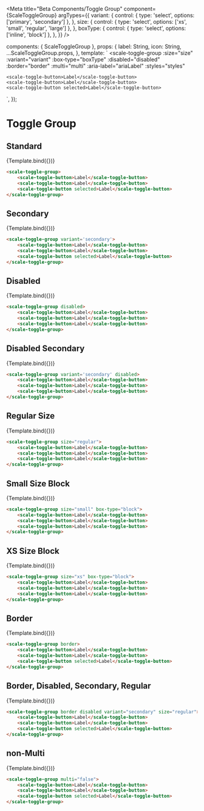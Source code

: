 
<Meta
  title="Beta Components/Toggle Group"
  component={ScaleToggleGroup}
  argTypes={{
    variant: {
      control: { type: 'select', options: ['primary', 'secondary'] },
    },
    size: {
      control: { type: 'select', options: ['xs', 'small', 'regular', 'large'] },
    },
	boxType: {
      control: { type: 'select', options: ['inline', 'block'] },
    },
  }}
/>

  components: { ScaleToggleGroup },
  props: {
    label: String,
    icon: String,
    ...ScaleToggleGroup.props,
  },
  template: `
  <scale-toggle-group
    :size="size"
    :variant="variant"
	:box-type="boxType"
    :disabled="disabled"
    :border="border"
    :multi="multi"
    :aria-label="ariaLabel"
    :styles="styles"
  >
    <scale-toggle-button>Label</scale-toggle-button>
    <scale-toggle-button>Label</scale-toggle-button>
    <scale-toggle-button selected>Label</scale-toggle-button>
  </scale-toggle-group>
    `,
});

<div
  style={{
    display: 'inline-flex',
    alignItems: 'center',
    justifyContent: 'space-between',
    width: '100%',
  }}
>
  <h1>Toggle Group</h1>
</div>

## Standard

<Canvas withSource="none">
  <Story
    name="Standard"
    args={{}}
  >
    {Template.bind({})}
  </Story>
</Canvas>

<ArgsTable story="Standard" />

```html
<scale-toggle-group>
	<scale-toggle-button>Label</scale-toggle-button>
    <scale-toggle-button>Label</scale-toggle-button>
    <scale-toggle-button selected>Label</scale-toggle-button>
</scale-toggle-group>
```

## Secondary

<Canvas withSource="none">
  <Story
    name="Secondary"
    args={{
		variant: 'secondary'
	}}
  >
    {Template.bind({})}
  </Story>
</Canvas>

```html
<scale-toggle-group variant='secondary'>
	<scale-toggle-button>Label</scale-toggle-button>
    <scale-toggle-button>Label</scale-toggle-button>
    <scale-toggle-button selected>Label</scale-toggle-button>
</scale-toggle-group>
```

## Disabled

<Canvas withSource="none">
  <Story
    name="Disabled"
    args={{
		disabled: true
	}}
  >
    {Template.bind({})}
  </Story>
</Canvas>

```html
<scale-toggle-group disabled>
	<scale-toggle-button>Label</scale-toggle-button>
    <scale-toggle-button>Label</scale-toggle-button>
    <scale-toggle-button>Label</scale-toggle-button>
</scale-toggle-group>
```

## Disabled Secondary

<Canvas withSource="none">
  <Story
    name="Disabled Secondary"
    args={{
		disabled: true,
		variant: 'secondary'
	}}
  >
    {Template.bind({})}
  </Story>
</Canvas>

```html
<scale-toggle-group variant='secondary' disabled>
	<scale-toggle-button>Label</scale-toggle-button>
    <scale-toggle-button>Label</scale-toggle-button>
    <scale-toggle-button>Label</scale-toggle-button>
</scale-toggle-group>
```

## Regular Size

<Canvas withSource="none">
  <Story
    name="Regular Size"
    args={{
		size: 'regular'
	}}
  >
    {Template.bind({})}
  </Story>
</Canvas>

```html
<scale-toggle-group size="regular">
	<scale-toggle-button>Label</scale-toggle-button>
    <scale-toggle-button>Label</scale-toggle-button>
    <scale-toggle-button>Label</scale-toggle-button>
</scale-toggle-group>
```

## Small Size Block

<Canvas withSource="none">
  <Story
    name="Small Size Block"
    args={{
		size: 'small',
		boxType: 'block'
	}}
  >
    {Template.bind({})}
  </Story>
</Canvas>

```html
<scale-toggle-group size="small" box-type="block">
	<scale-toggle-button>Label</scale-toggle-button>
    <scale-toggle-button>Label</scale-toggle-button>
    <scale-toggle-button>Label</scale-toggle-button>
</scale-toggle-group>
```

## XS Size Block

<Canvas withSource="none">
  <Story
    name="XS Size Block"
    args={{
		size: 'xs',
		boxType: 'block'
	}}
  >
    {Template.bind({})}
  </Story>
</Canvas>

```html
<scale-toggle-group size="xs" box-type="block">
	<scale-toggle-button>Label</scale-toggle-button>
    <scale-toggle-button>Label</scale-toggle-button>
    <scale-toggle-button>Label</scale-toggle-button>
</scale-toggle-group>
```

## Border

<Canvas withSource="none">
  <Story
    name="Border"
    args={{
		border: true
	}}
  >
    {Template.bind({})}
  </Story>
</Canvas>

```html
<scale-toggle-group border>
	<scale-toggle-button>Label</scale-toggle-button>
    <scale-toggle-button>Label</scale-toggle-button>
    <scale-toggle-button selected>Label</scale-toggle-button>
</scale-toggle-group>
```

## Border, Disabled, Secondary, Regular

<Canvas withSource="none">
  <Story
    name="Border, Disabled, Secondary, Regular"
    args={{
		border: true,
		disabled: true,
		variant: 'secondary',
		size: 'regular'
	}}
  >
    {Template.bind({})}
  </Story>
</Canvas>

```html
<scale-toggle-group border disabled variant="secondary" size="regular">
	<scale-toggle-button>Label</scale-toggle-button>
    <scale-toggle-button>Label</scale-toggle-button>
    <scale-toggle-button selected>Label</scale-toggle-button>
</scale-toggle-group>
```

## non-Multi

<Canvas withSource="none">
  <Story
    name="non-Multi"
    args={{}}
  >
    {Template.bind({})}
  </Story>
</Canvas>

```html
<scale-toggle-group multi="false">
	<scale-toggle-button>Label</scale-toggle-button>
    <scale-toggle-button>Label</scale-toggle-button>
    <scale-toggle-button selected>Label</scale-toggle-button>
</scale-toggle-group>
```